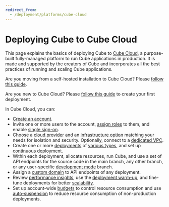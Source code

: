 ```yaml
---
redirect_from:
  - /deployment/platforms/cube-cloud
---
```


# Deploying Cube to Cube Cloud

This page explains the basics of deploying Cube to [Cube Cloud][link-cube-cloud],
a purpose-built fully-managed platform to run Cube applications in production. It is made
and supported by the creators of Cube and incorporates all the best
practices of running and scaling Cube applications.

<InfoBox>

Are you moving from a self-hosted installation to Cube Cloud? Please
[follow this guide][blog-migrate-to-cube-cloud].

</InfoBox>

<InfoBox>

Are you new to Cube Cloud? Please [follow this guide][ref-getting-started]
to create your first deployment.

</InfoBox>

In Cube Cloud, you can:

* [Create an account](https://cubecloud.dev/auth/signup).
* Invite one or more users to the account, [assign roles][ref-rbac] to them,
  and enable [single sign-on][ref-sso].
* Choose a [cloud provider][ref-providers] and an [infrastructure
option][ref-infra-options] matching your needs for isolation and security.
Optionally, connect to a [dedicated VPC][ref-vpc].
* Create one or more [deployments][ref-deployments] of [various
  types][ref-deployment-types], and set up [continuous deployment][ref-cd].
* Within each deployment, allocate resources, run Cube, and use a set of
  API endpoints for the source code in the main branch, any other branch,
  or any user-specific [development mode][ref-dev-mode] branch.
* Assign a [custom domain][ref-domains] to API endpoints of any deployment.
* Review [performance insights][ref-performance], use the [deployment warm-up][ref-warmup],
and fine-tune deployments for better [scalability][ref-scalability].
* Set up account-wide [budgets][ref-budgets] to control resource consumption
  and use [auto-suspension][ref-auto-sus] to reduce resource consumption of
  non-production deployments.

[blog-migrate-to-cube-cloud]:
  https://cube.dev/blog/migrating-from-self-hosted-to-cube-cloud/
[link-cube-cloud]: https://cubecloud.dev
[ref-getting-started]: /product/getting-started
[ref-rbac]: /product/workspace/access-control
[ref-sso]: /product/workspace/sso
[ref-deployment-types]: /product/deployment/cloud/deployment-types
[ref-deployments]: /product/deployment/cloud/deployments
[ref-cd]: /product/deployment/cloud/continuous-deployment
[ref-dev-mode]: /product/workspace/dev-mode
[ref-domains]: /product/deployment/cloud/custom-domains
[ref-warmup]: /product/deployment/cloud/warm-up
[ref-auto-sus]: /product/deployment/cloud/auto-suspension
[ref-budgets]: /product/workspace/budgets
[ref-performance]: /product/workspace/performance
[ref-scalability]: /product/deployment/cloud/scalability
[ref-providers]: /product/deployment/cloud/providers
[ref-vpc]: /product/deployment/cloud/vpc
[ref-infra-options]: /product/deployment/cloud/infrastructure